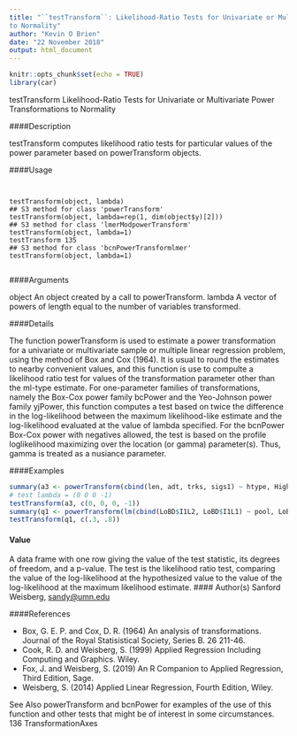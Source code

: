 ---
title: "``testTransform``: Likelihood-Ratio Tests for Univariate or Multivariate Power Transformations
to Normality"
author: "Kevin O Brien"
date: "22 November 2018"
output: html_document
---

```{r setup, include=FALSE}
knitr::opts_chunk$set(echo = TRUE)
library(car)
```

testTransform Likelihood-Ratio Tests for Univariate or Multivariate Power Transformations
to Normality

####Description

testTransform computes likelihood ratio tests for particular values of the power parameter based
on powerTransform objects.

####Usage
<pre><code>

testTransform(object, lambda)
## S3 method for class 'powerTransform'
testTransform(object, lambda=rep(1, dim(object$y)[2]))
## S3 method for class 'lmerModpowerTransform'
testTransform(object, lambda=1)
testTransform 135
## S3 method for class 'bcnPowerTransformlmer'
testTransform(object, lambda=1)

</code></pre>

####Arguments

object An object created by a call to powerTransform.
lambda A vector of powers of length equal to the number of variables transformed.

####Details

The function powerTransform is used to estimate a power transformation for a univariate or multivariate sample or multiple linear regression problem, using the method of Box and Cox (1964). It
is usual to round the estimates to nearby convenient values, and this function is use to compulte a likelihood ratio test for values of the transformation parameter other than the ml-type estimate.
For one-parameter families of transformations, namely the Box-Cox power family bcPower and the Yeo-Johnson power family yjPower, this function computes a test based on twice the difference in
the log-likelihood between the maximum likelihood-like estimate and the log-likelihood evaluated at the value of lambda specified.
For the bcnPower Box-Cox power with negatives allowed, the test is based on the profile loglikelihood maximizing over the location (or gamma) parameter(s). Thus, gamma is treated as a nusiance
parameter.


####Examples

```{r}

summary(a3 <- powerTransform(cbind(len, adt, trks, sigs1) ~ htype, Highway1))
# test lambda = (0 0 0 -1)
testTransform(a3, c(0, 0, 0, -1))
summary(q1 <- powerTransform(lm(cbind(LoBD$I1L2, LoBD$I1L1) ~ pool, LoBD), family="bcnPower"))
testTransform(q1, c(.3, .8))
```

#### Value
A data frame with one row giving the value of the test statistic, its degrees of freedom, and a p-value.
The test is the likelihood ratio test, comparing the value of the log-likelihood at the hypothesized
value to the value of the log-likelihood at the maximum likelihood estimate.
#### Author(s)
Sanford Weisberg, <sandy@umn.edu>

####References

* Box, G. E. P. and Cox, D. R. (1964) An analysis of transformations. Journal of the Royal Statisistical Society, Series B. 26 211-46.
* Cook, R. D. and Weisberg, S. (1999) Applied Regression Including Computing and Graphics. Wiley.
* Fox, J. and Weisberg, S. (2019) An R Companion to Applied Regression, Third Edition, Sage.
* Weisberg, S. (2014) Applied Linear Regression, Fourth Edition, Wiley.

See Also
powerTransform and bcnPower for examples of the use of this function and other tests that might
be of interest in some circumstances.
136 TransformationAxes
